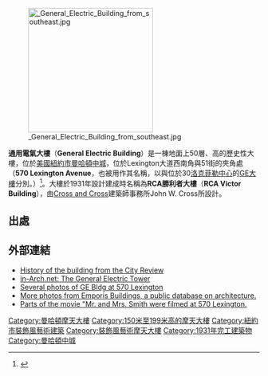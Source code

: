 {{Primarysources|date=2008年7月}}
{{主条目消歧义|本条目介绍的是一棟位於曼哈頓中城的摩天大楼。另有与此同名、位於[[洛克菲勒中心|洛克菲勒中心]]的[[GE大樓|GE大樓]]，原名RCA大樓（RCA Building）}}

[[File:_General_Electric_Building_from_southeast.jpg|250px]]

'''通用電氣大樓'''（'''General Electric Building'''）是一棟地面上50層、{{Convert|640|ft|m|0|lk=on}}高的歷史性大樓，位於[[美國|美國]][[紐約市|紐約市]][[中城_(紐約曼哈頓)|曼哈頓中城]]，位於Lexington大道西南角與51街的夾角處（'''570 Lexington Avenue'''，也被用作其名稱，以與位於30[[洛克菲勒中心|洛克菲勒中心]]的[[GE大樓|GE大樓]]分別。）<ref>{{Cite web|title=570 Lexington Avenue|url=http://www.emporis.com/en/wm/bu/?id=570lexingtonavenuenue-newyorkcity-ny-usa|publisher=Emporis.com|accessdate=2008-07-12|archive-date=2008-03-17|archive-url=https://web.archive.org/web/20080317215033/http://www.emporis.com/en/wm/bu/?id=570lexingtonavenuenue-newyorkcity-ny-usa|dead-url=no}}</ref>。大樓於1931年設計建成時名稱為'''RCA勝利者大樓'''（'''RCA Victor Building'''），由[[Cross_and_Cross|Cross and Cross]]建築師事務所John W. Cross所設計。

== 出處 ==
{{reflist}}
{{Commonscat|General Electric Building (New York City)|通用電氣大樓}}

== 外部連結 ==
* [http://www.thecityreview.com/lex570.html History of the building from the City Review] {{Wayback|url=http://www.thecityreview.com/lex570.html |date=20200807061008 }}
* [http://www.in-arch.net/NYC/nyc2a.html#33 in-Arch.net: The General Electric Tower] {{Wayback|url=http://www.in-arch.net/NYC/nyc2a.html#33 |date=20210126174150 }}
* [https://web.archive.org/web/20081121011043/http://www.waltlockley.com/architecturalsculpture/figuralamerica.htm Several photos of GE Bldg at 570 Lexington]
* [https://web.archive.org/web/20050824214235/http://www.emporis.com/en/il/pc/?id=115512&aid=8 More photos from Emporis Buildings, a public database on architecture.]
* [http://www.imdb.com/title/tt0356910/trivia Parts of the movie "Mr. and Mrs. Smith were filmed at 570 Lexington.] {{Wayback|url=http://www.imdb.com/title/tt0356910/trivia |date=20210218201133 }}

{{建築小作品}}
{{coord|40|45|26|N|73|58|20|W|display=title}}

[[Category:曼哈頓摩天大樓|Category:曼哈頓摩天大樓]]
[[Category:150米至199米高的摩天大樓|Category:150米至199米高的摩天大樓]]
[[Category:紐約市裝飾風藝術建築|Category:紐約市裝飾風藝術建築]]
[[Category:裝飾風藝術摩天大樓|Category:裝飾風藝術摩天大樓]]
[[Category:1931年完工建築物|Category:1931年完工建築物]]
[[Category:曼哈頓中城|Category:曼哈頓中城]]